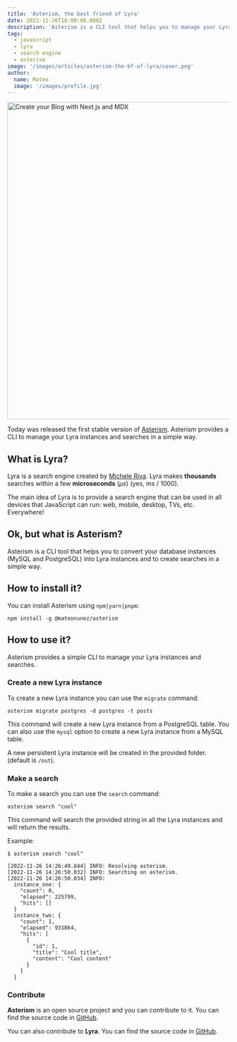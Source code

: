 ```yaml
---
title: 'Asterism, the best friend of Lyra'
date: 2022-11-26T16:00:00.000Z
description: 'Asterism is a CLI tool that helps you to manage your Lyra instances and searches.'
tags:
  - javascript
  - lyra
  - search engine
  - asterism
image: '/images/articles/asterism-the-bf-of-lyra/cover.png'
author:
  name: Mateo
  image: '/images/profile.jpg'
---
```


<Image
  src="/images/articles/asterism-the-bf-of-lyra/cover.png"
  width="1280"
  height="720"
  alt="Create your Blog with Next.js and MDX"
  href="/blog/asterism-the-bf-of-lyra"
/>

Today was released the first stable version of [Asterism](https://github.com/mateonunez/asterism). Asterism provides a CLI to manage your Lyra instances and searches in a simple way.

## What is Lyra?

Lyra is a search engine created by [Michele Riva](https://twitter.com/MicheleRivaCode). Lyra makes **thousands** searches within a few **microseconds** (_μs_) (yes, ms / 1000).

The main idea of Lyra is to provide a search engine that can be used in all devices that JavaScript can run: web, mobile, desktop, TVs, etc. Everywhere!

## Ok, but what is Asterism?

Asterism is a CLI tool that helps you to convert your database instances (MySQL and PostgreSQL) into Lyra instances and to create searches in a simple way.

## How to install it?

You can install Asterism using `npm|yarn|pnpm`:

```
npm install -g @mateonunez/asterism
```

## How to use it?

Asterism provides a simple CLI to manage your Lyra instances and searches.

### Create a new Lyra instance

To create a new Lyra instance you can use the `migrate` command:

```
asterism migrate postgres -d postgres -t posts
```

This command will create a new Lyra instance from a PostgreSQL table. You can also use the `mysql` option to create a new Lyra instance from a MySQL table.

A new persistent Lyra instance will be created in the provided folder. (default is `/out`).

### Make a search

To make a search you can use the `search` command:

```
asterism search "cool"
```

This command will search the provided string in all the Lyra instances and will return the results.

Example:

```
$ asterism search "cool"

[2022-11-26 14:26:49.844] INFO: Resolving asterism.
[2022-11-26 14:26:50.032] INFO: Searching on asterism.
[2022-11-26 14:26:50.034] INFO:
  instance_one: {
    "count": 0,
    "elapsed": 225799,
    "hits": []
  }
  instance_two: {
    "count": 1,
    "elapsed": 931864,
    "hits": [
      {
        "id": 1,
        "title": "Cool title",
        "content": "Cool content"
      }
    ]
  }
```

### Contribute

**Asterism** is an open source project and you can contribute to it. You can find the source code in [GitHub](https://github.com/mateonunez/asterism).

You can also contribute to **Lyra**. You can find the source code in [GitHub](https://github.com/lyrasearch/lyra).
